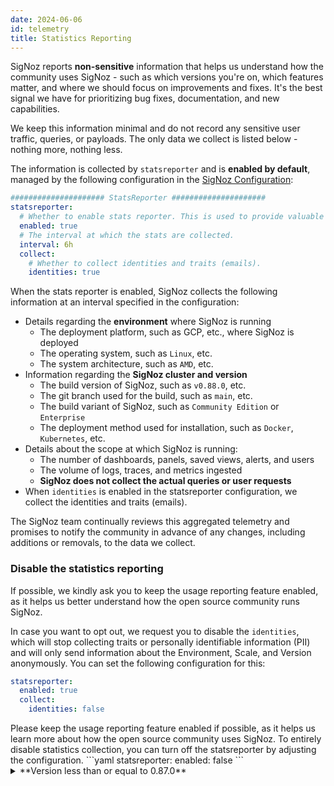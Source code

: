 ```yaml
---
date: 2024-06-06
id: telemetry
title: Statistics Reporting
---
```


SigNoz reports **non-sensitive** information that helps us understand how the community uses SigNoz - such as which versions you're on, which features matter, and where we should focus on improvements and fixes. It's the best signal we have for prioritizing bug fixes, documentation, and new capabilities.

We keep this information minimal and do not record any sensitive user traffic, queries, or payloads. The only data we collect is listed below - nothing more, nothing less.

The information is collected by `statsreporter` and is **enabled by default**, managed by the following configuration in the [SigNoz Configuration](https://github.com/SigNoz/signoz/blob/5102cf2b7bd43434465f8b1a48c47c722acc37d1/conf/example.yaml):
```yaml
##################### StatsReporter #####################
statsreporter:
  # Whether to enable stats reporter. This is used to provide valuable insights to the SigNoz team. It does not collect any sensitive/PII data.
  enabled: true
  # The interval at which the stats are collected.
  interval: 6h
  collect:
    # Whether to collect identities and traits (emails).
    identities: true
```

When the stats reporter is enabled, SigNoz collects the following information at an interval specified in the configuration:
- Details regarding the **environment** where SigNoz is running
    - The deployment platform, such as GCP, etc., where SigNoz is deployed
    - The operating system, such as `Linux`, etc.
    - The system architecture, such as `AMD`, etc.
- Information regarding the **SigNoz cluster and version**
    - The build version of SigNoz, such as `v0.88.0`, etc.
    - The git branch used for the build, such as `main`, etc.
    - The build variant of SigNoz, such as `Community Edition` or `Enterprise`
    - The deployment method used for installation, such as `Docker`, `Kubernetes`, etc. 
- Details about the scope at which SigNoz is running:
    - The number of dashboards, panels, saved views, alerts, and users
    - The volume of logs, traces, and metrics ingested
    - **SigNoz does not collect the actual queries or user requests**
- When `identities` is enabled in the statsreporter configuration, we collect the identities and traits (emails).

<Admonition type="info">
The SigNoz team continually reviews this aggregated telemetry and promises to notify the community in advance of any changes, including additions or removals, to the data we collect.
</Admonition>


### Disable the statistics reporting

<Admonition type="info">
If possible, we kindly ask you to keep the usage reporting feature enabled, as it helps us better understand how the open source community runs SigNoz.

In case you want to opt out, we request you to disable the `identities`, which will stop collecting traits or personally identifiable information (PII) and will only send information about the Environment, Scale, and Version anonymously. You can set the following configuration for this:
```yaml
statsreporter:
  enabled: true
  collect:
    identities: false
```
</Admonition>
Please keep the usage reporting feature enabled if possible, as it helps us learn more about how the open source community uses SigNoz. To entirely disable statistics collection, you can turn off the statsreporter by adjusting the configuration.
```yaml
statsreporter:
  enabled: false
```

<details> 
<summary>**Version less than or equal to 0.87.0**</summary>

The following telemetry collection has been removed in versions greater than 0.87.0. Please check the [Github Issue](https://github.com/SigNoz/signoz/issues/7976) for more information.
#### Docker Installation
During the installation process, we collect stats of which installations were successful, which were unsuccessful and need our help. This is used to analyze the following:

- Installation Started
- Installation Success
- Installation Errors
- Installation Support

Sample Event

```
{
  "anonymousId": "57348733c8f3310a27ca6e07149d3a64d17e66ac",
  "event": "Installation Success",
  "integrations": {},
  "messageId": "api-25CYlWEssuKD6V2H9f393QQ515h",
  "properties": {
    "os": "Mac",
    "setup_type": "clickhouse"
  },
  "receivedAt": "2022-02-16T17:31:26.365Z",
  "timestamp": "2022-02-16T17:31:26.365Z",
  "type": "track"
}
```




#### SigNoz Server

The SigNoz backend server sends a keep-alive ping every 6 hours to indicate that it is still running without any errors. We also send some metrics around usage like the number of spans and timeseries to understand the scale at which SigNoz is being deployed and hence helps us to proactively run benchmarks on a similar scale and fix any performance issues that users might be facing.

Sample event
```
{
  "event": "Heart Beat",
  "integrations": {},
  "messageId": "61b423f7-3faa-4ed8-9be0-2b1f58b5bfde",
  "originalTimestamp": "2022-02-16T17:26:21.680714337Z",
  "properties": {
      "deploymentType": "kubernetes-helm",
      "getSamplesInfoInLastHeartBeatInterval": 94297,
      "maxTS": 2527,
      "spansInLastHeartBeatInterval": 774662,
      "totalSpans": 9328025,
      "totalTS": 3702,
      "version": "v0.9.2"
  },
  "receivedAt": "2022-02-16T17:26:26.665Z",
  "sentAt": "2022-02-16T17:26:25.490Z",
  "timestamp": "2022-02-16T17:26:22.855Z",
  "type": "track",
  "userId": "49.207.216.180",
}
```




#### SigNoz UI 

You can anonymize the following data during the setup process.

SigNoz UI captures behavioral data around navigation, clicks and the total number of services. No data about your services or payload is captured.

Sample Event

```
{
  "event": "API Call",
  "integrations": {},
  "messageId": "d7c5d487-798f-4116-bdfc-804bffbd679c",
  "originalTimestamp": "2022-02-11T18:11:07.195662884Z",
  "properties": {
    "path": "/api/v1/rules",
    "version": "v0.6.1"
  },
  "receivedAt": "2022-02-11T18:11:10.044Z",
  "sentAt": "2022-02-11T18:11:09.971Z",
  "timestamp": "2022-02-11T18:11:07.267Z",
  "type": "track",
  "userId": "73.188.32.135"
}
```



#### Disable Telemetry

Set the below env variable in query-service in docker-compose.yaml or helm chart and restart query-service

```
TELEMETRY_ENABLED=false
```

</details>
